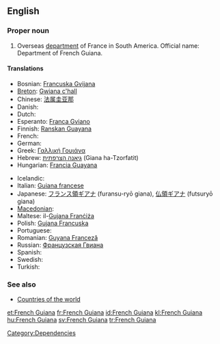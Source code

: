 ==English==

===Proper noun===
{{wikipedia}}
{{en-proper noun}}

# Overseas [[department]] of France in South America. Official name: Department of French Guiana.

====Translations====
{{trans-top|Department of French Guiana}}
* Bosnian: [[Francuska Gvijana]] {{f}}
* [[Breton]]: [[Gwiana c'hall]]
* Chinese: [[法属圭亚那]]
* Danish: {{t-|da|Fransk Guyana}}
* Dutch: {{t-|nl|Frans Guyana}}
* Esperanto: [[Franca Gviano]]
* Finnish: [[Ranskan Guayana]]
* French: {{t+|fr|Guyane française|f}}
* German: {{t+|de|Französisch-Guayana}}
* Greek: [[Γαλλική Γουιάνα]]
* Hebrew: [[גיאנה הצרפתית]] (Giana ha-Tzorfatit)
* Hungarian: [[Francia Guayana]]
{{trans-mid}}
* Icelandic: {{t|is|Franska Gvæjana}}
* Italian: [[Guiana francese]]
* Japanese: [[フランス領ギアナ]] (furansu-ryō giana), [[仏領ギアナ]] (futsuryō giana)
* [[Macedonian]]: {{t|mk|Француска Гвајана|f|tr=Fráncuska Gvajána|sc=Cyrl|xs=Macedonian}}
* Maltese: il-[[Gujana Franċiża]]
* Polish: [[Gujana Francuska]]
* Portuguese: {{t+|pt|Guiana Francesa}}
* Romanian: [[Guyana Franceză]] {{f}}
* Russian: [[Французская Гвиана]]
* Spanish: {{t+|es|Guayana Francesa}}
* Swedish: {{t+|sv|Franska Guyana}}
* Turkish: {{t+|tr|Fransız Guyanası}}
{{trans-bottom}}

===See also===
* [[Appendix:Countries of the world|Countries of the world]]

[[Category:Dependencies]]

[[et:French Guiana]]
[[fr:French Guiana]]
[[id:French Guiana]]
[[kl:French Guiana]]
[[hu:French Guiana]]
[[sv:French Guiana]]
[[tr:French Guiana]]